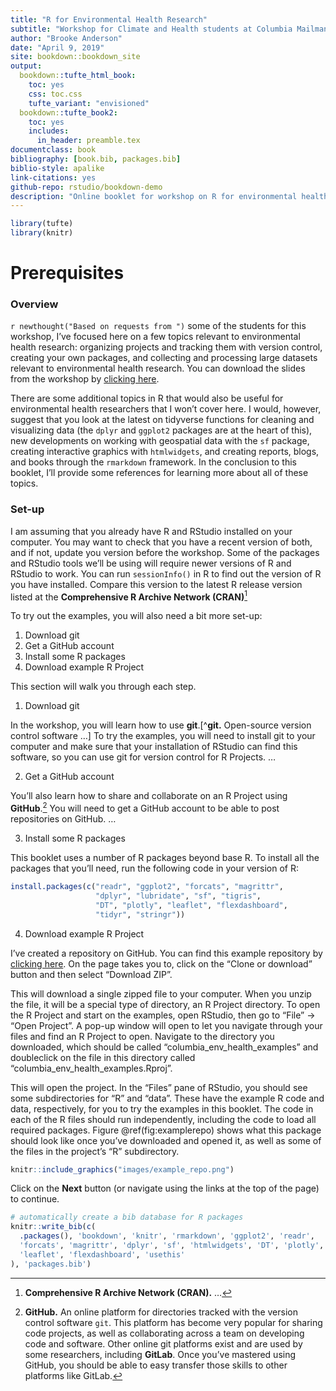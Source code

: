 ```yaml
--- 
title: "R for Environmental Health Research"
subtitle: "Workshop for Climate and Health students at Columbia Mailman School of Public Health"
author: "Brooke Anderson"
date: "April 9, 2019"
site: bookdown::bookdown_site
output:
  bookdown::tufte_html_book:
    toc: yes
    css: toc.css
    tufte_variant: "envisioned"
  bookdown::tufte_book2:
    toc: yes
    includes:
      in_header: preamble.tex
documentclass: book
bibliography: [book.bib, packages.bib]
biblio-style: apalike
link-citations: yes
github-repo: rstudio/bookdown-demo
description: "Online booklet for workshop on R for environmental health research, geared to those who already use R for their research but want to learn more tools."
---
```


```r
library(tufte)
library(knitr)
```

# Prerequisites

### Overview

`r newthought("Based on requests from ")` some of the students for this
workshop, I've focused here on a few topics relevant to environmental health
research: organizing projects and tracking them with version control, creating
your own packages, and collecting and processing large datasets relevant to
environmental health research. You can download the slides from the workshop by
[clicking
here](https://github.com/geanders/columbia_env_health/raw/master/_workshop_slides/workshop_slides.pdf).

There are some additional topics in R that would also be useful for
environmental health researchers that I won't cover here. I would, however,
suggest that you look at the latest on tidyverse functions for cleaning and
visualizing data (the `dplyr` and `ggplot2` packages are at the heart of this),
new developments on working with geospatial data with the `sf` package, creating
interactive graphics with `htmlwidgets`, and creating reports, blogs, and books
through the `rmarkdown` framework. In the conclusion to this booklet, I'll
provide some references for learning more about all of these topics.

### Set-up

I am assuming that you already have R and RStudio installed on your computer.
You may want to check that you have a recent version of both, and if not, update
you version before the workshop. Some of the packages and RStudio tools we'll be
using will require newer versions of R and RStudio to work. You can run
`sessionInfo()` in R to find out the version of R you have installed. Compare
this version to the latest R release version listed at the **Comprehensive R
Archive Network (CRAN)**^[**Comprehensive R Archive Network (CRAN).** ...]

To try out the examples, you will also need a bit more set-up: 

1. Download git
2. Get a GitHub account
3. Install some R packages
4. Download example R Project

This section will walk you through each step. 

1. Download git

In the workshop, you will learn how to use **git**.[^**git.** Open-source version control
software ...] To try the examples, you will need to install git to your computer and make 
sure that your installation of RStudio can find this software, so you can use git for version
control for R Projects. ...

2. Get a GitHub account

You'll also learn how to share and collaborate on an R Project using **GitHub**.^[**GitHub.**
An online platform for directories tracked with 
the version control software `git`. This platform has become 
very popular for sharing code projects, as well as collaborating across a team on developing
code and software. Other online git platforms exist and are used by some researchers, 
including **GitLab**. Once you've mastered using GitHub, you should be able to easy 
transfer those skills to other platforms like GitLab.] You will need to get a GitHub 
account to be able to post repositories on GitHub. ...

3. Install some R packages

This booklet uses a number of R packages beyond base R. To install all the packages that you'll
need, run the following code in your version of R: 

```r
install.packages(c("readr", "ggplot2", "forcats", "magrittr", 
                   "dplyr", "lubridate", "sf", "tigris",
                   "DT", "plotly", "leaflet", "flexdashboard", 
                   "tidyr", "stringr"))
```

4. Download example R Project

I've created a repository on GitHub. You can find this example
repository by [clicking here](https://github.com/geanders/columbia_env_health_examples). On the
page takes you to, click on the "Clone or download" button and then select "Download ZIP". 

This will download a single zipped file to your computer. When you unzip the file, it will be a
special type of directory, an R Project directory. To open the R Project and start on the 
examples, open RStudio, then go to "File" -> "Open Project". A pop-up window will open to let you 
navigate through your files and find an R Project to open. Navigate to the directory you 
downloaded, which should be called "columbia_env_health_examples" and doubleclick on the file 
in this directory called "columbia_env_health_examples.Rproj". 

This will open the project. In the "Files" pane of RStudio, you should see some subdirectories for
"R" and "data". These have the example R code and data, respectively, for you to try the examples
in this booklet. The code in each of the R files should run independently, including the code to 
load all required packages. Figure \@ref(fig:examplerepo) shows what this package should 
look like once you've downloaded and opened it, as well as some of the files in the 
project's "R" subdirectory.

```r
knitr::include_graphics("images/example_repo.png")
```

Click on the **Next** button (or navigate using the
links at the top of the page) to continue.

```r
# automatically create a bib database for R packages
knitr::write_bib(c(
  .packages(), 'bookdown', 'knitr', 'rmarkdown', 'ggplot2', 'readr',
  'forcats', 'magrittr', 'dplyr', 'sf', 'htmlwidgets', 'DT', 'plotly', 
  'leaflet', 'flexdashboard', 'usethis'
), 'packages.bib')
```

